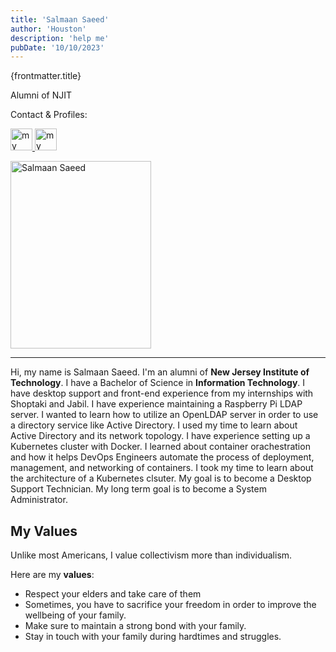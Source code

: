 ```yaml
---
title: 'Salmaan Saeed'
author: 'Houston'
description: 'help me'
pubDate: '10/10/2023'
---
```



<Layout title={frontmatter.title}>
<div class="mx-auto text-center">
<p class="text-2xl font-bold mt-0"> {frontmatter.title} </p>

<p class='text-lg mb-2 mt-2'>Alumni of NJIT</p>

<p class='text-lg mb-2 mt-2'>Contact & Profiles:</p>

<div class="flex item-center justify-center">
<a target='_blank' href='https://github.com/sagedemage'>
  <Image
    class='ml-0.5 mr-0.5 float-left'
    src={github}
    alt='my github profile'
    srcset="../assets/icons/github.webp 2x"
    width='35px'
    height='35px'
  />
</a>

<a target='_blank' href='https://www.linkedin.com/in/salmaan-saeed-6a5582197/'>
<Image
  class='ml-0.5 mr-0.5 float-left'
  src={linkedin}
  alt='my linkedin profile'
  srcset="../assets/icons/linkedin.webp 2x"
  width='35px'
  height='35px'
/>
</a>
</div>
</div>

<Image
  class='mx-auto max-w-full h-auto block mt-6'
  src={salmaan}
  alt='Salmaan Saeed'
  srcset="../assets/images/salmaan_saeed.webp 2x"
  width='225px'
  height='300px'
/>

---

Hi, my name is Salmaan Saeed. I'm an alumni of **New Jersey Institute of
Technology**. I have a Bachelor of Science in **Information Technology**. I
have desktop support and front-end experience from my internships with Shoptaki
and Jabil. I have experience maintaining a Raspberry Pi LDAP server. I wanted to
learn how to utilize an OpenLDAP server in order to use a directory service like
Active Directory. I used my time to learn about Active Directory and its network
topology. I have experience setting up a Kubernetes cluster with Docker. I
learned about container orachestration and how it helps DevOps Engineers
automate the process of deployment, management, and networking of containers. I
took my time to learn about the architecture of a Kubernetes clsuter. My goal is
to become a Desktop Support Technician. My long term goal is to become a System
Administrator.

## My Values

Unlike most Americans, I value collectivism more than individualism.

<span class="my-0">Here are my **values**:</span>
- Respect your elders and take care of them
- Sometimes, you have to sacrifice your freedom in order to improve the
  wellbeing of your family.
- Make sure to maintain a strong bond with your family.
- Stay in touch with your family during hardtimes and struggles.
</Layout>
